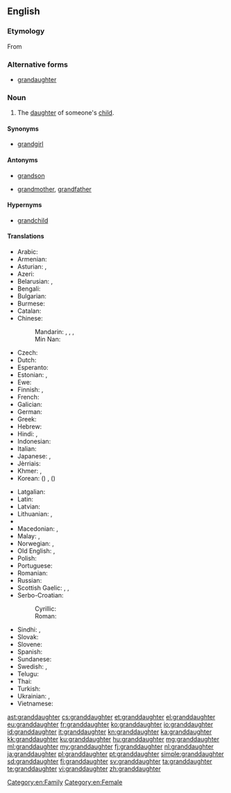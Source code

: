 ==English==
{{wikipedia}}

===Etymology===
From {{prefix|grand|daughter}}

===Alternative forms===
* [[grandaughter]]

===Noun===
{{en-noun}}

# The [[daughter]] of someone's [[child]].

====Synonyms====
* [[grandgirl]]

====Antonyms====
* {{qualifier|with regard to gender}} [[grandson]]
* {{qualifier|with regard to ancestry}} [[grandmother]], [[grandfather]]

====Hypernyms====
* [[grandchild]]

====Translations====
{{trans-top|daughter of someone’s child}}
* Arabic: {{t-|ar|حفيدة|f|tr=ḥafīda}}
* Armenian: {{t-|hy|թոռնուհի|tr=t'oṙnuhi}}
* Asturian: {{t+|ast|nieta|f}}, {{t+|ast|ñeta|f}}
* Azeri: {{t+|az|nəvə}}
* Belarusian: {{t|be|унучка|f|tr=unúčka|sc=Cyrl}}, {{t|be|ўнучка|f|tr=ŭnúčka|sc=Cyrl}}
* Bengali: {{t-|bn|নাতনি|tr=natni|f}}
* Bulgarian: {{t|bg|внучка|f|tr=vnúčka|sc=Cyrl}}
* Burmese: {{t+|my|မြေး|sc=Mymr}}
* Catalan: {{t-|ca|néta|f}}
* Chinese:
*: Mandarin: {{qualifier|son's daughter}} {{t|cmn|孫女|sc=Hani}}, {{t|cmn|孙女|tr=sūnnǚ|sc=Hani}}, {{qualifier|daughter's daughter}} {{t|cmn|外孫女|sc=Hani}}, {{t|cmn|外孙女|tr=wàisūnnǚ|sc=Hani}}
*: Min Nan: {{t-|nan|查某孫|tr=tsa-bóo-sun|sc=Hans}}
* Czech: {{t+|cs|vnučka|f}}
* Dutch: {{t+|nl|kleindochter|f}}
* Esperanto: {{t-|eo|nepino}}
* Estonian: {{t|et|tütretütar}}, {{t|et|pojatütar}}
* Ewe: {{tø|ee|tɔgbuiyɔvinyɔnu|f}}
* Finnish: {{t-|fi|pojantytär}} {{qualifier|son's daughter}}, {{t-|fi|tyttärentytär}} {{qualifier|daughter's daughter}}
* French: {{t+|fr|petite-fille|f}}
* Galician: {{t-|gl|neta|f}}
* German: {{t+|de|Enkelin|f}}
* Greek: {{t+|el|εγγονή|f|tr=engoní}}
* Hebrew: {{t-|he|נכדה|alt=נֶכְדָּה|tr=nekhdah|f}}
* Hindi: {{t+|hi|पोती}} {{qualifier|son's daughter}}, {{t+|hi|नाती}} {{qualifier|daughter's daughter}}
* Indonesian: {{t+|id|cucu}}
* Italian: {{t+|it|nipote|f}}
* Japanese: {{t+|ja|孫娘|tr=まごむすめ, magomusume}}, {{t+|ja|孫|tr=まご, mago}} {{qualifier|grandchild}}
* Jèrriais: {{tø|roa-jer|p'tite-fil'ye|f}}
* Khmer: {{t-|km|ចៅស្រី|sc=Khmr|tr=chav srǝy}}, {{t-|km|នត្តាស្រី|sc=Khmr|tr=noattaa srəy}}
* Korean: {{t+|ko|손녀|tr=sonnyeo}} ({{t+|ko|孫女}}) {{qualifier|son's daughter}}, {{t-|ko|외손녀|tr=oesonnyeo}} ({{t+|ko|外孫女}}) {{qualifier|daughter's daughter}}
{{trans-mid}}
* Latgalian: {{tø|ltg|unuce|f}}
* Latin: {{t+|la|neptis|f}}
* Latvian: {{t-|lv|mazmeita|f}}
* Lithuanian: {{t-|lt|dukraitė}}, {{t-|lt|anūkė}}
* {{trreq|lb}}
* Macedonian: {{t-|mk|внука|f|tr=vnúka}}, {{t-|mk|внучка|f|tr=vnúčka}}
* Malay: {{t-|ms|cucu perempuan}}, {{t-|ms|cucu}}
* Norwegian: {{t-|no|sønnedatter}} {{qualifier|son's daughter}}, {{t-|no|datterdatter}} {{qualifier|daughter's daughter}}
* Old English: {{t-|ang|nefene|f}}, {{t-|ang|nift|f}}
* Polish: {{t+|pl|wnuczka|f}}
* Portuguese: {{t+|pt|neta|f}}
* Romanian: {{t-|ro|nepoată}}
* Russian: {{t+|ru|внучка|f|tr=vnúčka}}
* Scottish Gaelic: {{t+|gd|ban-ogha|f}}, {{t-|gd|nighean-mhic|f}} {{qualifier|son's daughter}}, {{t-|gd|nighean-ighne|f}} {{qualifier|daughter's daughter}}
* Serbo-Croatian:
*: Cyrillic: {{t-|sh|унука|f|sc=Cyrl}}
*: Roman: {{t-|sh|unuka|f}}
* Sindhi: {{t+|sd|پوٽِي|f}} {{qualifier|son's daughter}}, {{t+|sd|ڏوهٽِي|f}} {{qualifier|daughter's daughter}}
* Slovak: {{t|sk|vnučka|f}}
* Slovene: {{t+|sl|vnukinja|f}}
* Spanish: {{t+|es|nieta|f}}
* Sundanese: {{t|su|incu}}
* Swedish: {{t+|sv|sondotter|c}} {{qualifier|son's daughter}}, {{t+|sv|dotterdotter|c}} {{qualifier|daughter's daughter}}
* Telugu: {{t+|te|మనుమరాలు|tr=manumarAlu}}
* Thai: {{t-|th|หลานสาว|tr=lăan săao}}
* Turkish: {{t-|tr|kız torun}}
* Ukrainian: {{t|uk|внучка|f|tr=vnúčka|sc=Cyrl}}, {{t|uk|онучка|f|tr=onúčka|sc=Cyrl}}
* Vietnamese: {{qualifier|[[gái]]}} {{t|vi|cháu}}
{{trans-bottom}}

[[Category:en:Family]]
[[Category:en:Female]]

[[ast:granddaughter]]
[[cs:granddaughter]]
[[et:granddaughter]]
[[el:granddaughter]]
[[eu:granddaughter]]
[[fr:granddaughter]]
[[ko:granddaughter]]
[[io:granddaughter]]
[[id:granddaughter]]
[[it:granddaughter]]
[[kn:granddaughter]]
[[ka:granddaughter]]
[[kk:granddaughter]]
[[ku:granddaughter]]
[[hu:granddaughter]]
[[mg:granddaughter]]
[[ml:granddaughter]]
[[my:granddaughter]]
[[fj:granddaughter]]
[[nl:granddaughter]]
[[ja:granddaughter]]
[[pl:granddaughter]]
[[pt:granddaughter]]
[[simple:granddaughter]]
[[sd:granddaughter]]
[[fi:granddaughter]]
[[sv:granddaughter]]
[[ta:granddaughter]]
[[te:granddaughter]]
[[vi:granddaughter]]
[[zh:granddaughter]]